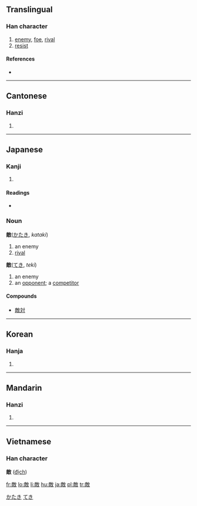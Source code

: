 {{also|敌}}
==Translingual==

===Han character===
{{Han char|rn=66|rad=攴|as=11|sn=15|four=0824<sub>0</sub>|canj=卜月人大 (YBOK)|ids=⿰[[啇]][[攵]]}}

# [[enemy]], [[foe]], [[rival]]
# [[resist]]

====References====
* {{Han ref|kx=0474.480|dkj=13354|dj=0828.290|hdz=21475.040|uh=6575|ud=25973|bh=BCC4|bd=48324}}

----

==Cantonese==

===Hanzi===
{{yue-hanzi|jyut=|y=dik6|sim=敌}}

# {{defn|Cantonese}}

----

==Japanese==

===Kanji===
{{ja-kanji|grade=5|rs=攴11}}

# {{defn|Japanese}}

====Readings====
* {{ja-readings|on=[[てき]] (teki)|kun=[[かたき]] (kataki), [[あだ]] (ada)}}

===Noun===
'''敵'''([[かたき]], ''kataki'')

# an enemy
# [[rival]]
'''敵'''([[てき]], ''teki'')
# an enemy
# an [[opponent]]; a [[competitor]]

====Compounds====
* [[敵対]]

[[Category:Japanese nouns|かたき]]
[[Category:Japanese nouns|てき]]

----

==Korean==

===Hanja===
{{ko-hanja|hangeul=적|eumhun=|rv=jeok|mr=chŏk|y=cek}}

# {{defn|Korean}}

----

==Mandarin==

===Hanzi===
{{cmn-hanzi|sim=敌|pin=[[dí]] ([[di2]])|wg=ti<sup>2</sup>}}

# {{defn|Mandarin}}

----

==Vietnamese==
===Han character===
'''敵''' ([[địch]])

[[fr:敵]]
[[lo:敵]]
[[li:敵]]
[[hu:敵]]
[[ja:敵]]
[[pl:敵]]
[[tr:敵]]